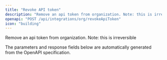 ```yaml
---
title: "Revoke API token"
description: "Remove an api token from organization. Note: this is irreversible"
openapi: "POST /api/integrations/org/revokeApiToken"
icon: "building"
---
```


Remove an api token from organization. Note: this is irreversible

<Note>
The parameters and response fields below are automatically generated from the OpenAPI specification.
</Note>
